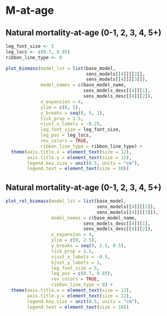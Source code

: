 # M-at-age

## Natural mortality-at-age (0-1, 2, 3, 4, 5+)


```r

leg_font_size <- 5
leg_locs <- c(0.7, 0.85)
ribbon_line_type <- 0

plot_biomass(model_lst = list(base_model,
                              sens_models[[4]][[2]],
                              sens_models[[4]][[3]]),
             model_names = c(base_model_name,
                             sens_models_desc[[4]][1],
                             sens_models_desc[[4]][2]),
             x_expansion = 4,
             ylim = c(0, 5),
             y_breaks = seq(0, 5, 1),
             tick_prop = 1.5,
             vjust_x_labels = -0.25,
             leg_font_size = leg_font_size,
             leg_pos = leg_locs,
             rev_colors = TRUE,
             ribbon_line_type = ribbon_line_type) +
  theme(axis.title.x = element_text(size = 12),
        axis.title.y = element_text(size = 12),
        legend.key.size = unit(0.5, units = "cm"),
        legend.text = element_text(size = 10))
```


## Natural mortality-at-age (0-1, 2, 3, 4, 5+)

```r
plot_rel_biomass(model_lst = list(base_model,
                                  sens_models[[4]][[2]],
                                  sens_models[[4]][[3]]),
                 model_names = c(base_model_name,
                             sens_models_desc[[4]][1],
                             sens_models_desc[[4]][2]),
                 x_expansion = 4,
                 ylim = c(0, 2.5),
                 y_breaks = seq(0, 2.5, 0.5),
                 tick_prop = 1.5,
                 vjust_x_labels = -0.5,
                 hjust_y_labels = 1,
                 leg_font_size = 5,
                 leg_pos = c(0.7, 0.85),
                 rev_colors = TRUE,
                 ribbon_line_type = 0) +
  theme(axis.title.x = element_text(size = 12),
        axis.title.y = element_text(size = 12),
        legend.key.size = unit(0.5, units = "cm"),
        legend.text = element_text(size = 10))
```
